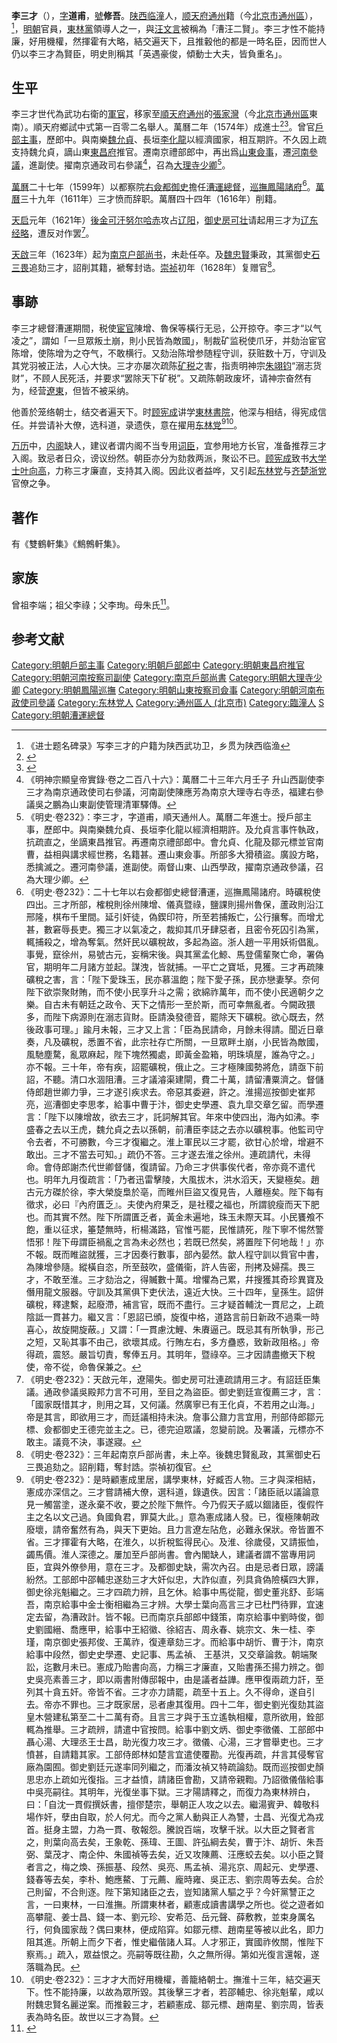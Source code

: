 {{Otheruses|other=名为李道甫的其他人物|李道甫}}
{{明清人物信息框
| 姓名 = 李三才
| 原名 =
| 圖片名稱= 
| 圖片大小 =
| 圖片說明 = 
| 最高職務 = 南京戶部尚書
| 國家 = 大明 
| 爵位 =
| 籍貫 = [[陝西|陝西]][[臨潼縣|臨潼縣]]<br>[[顺天府|顺天府]][[通州_(北京)|通州]]籍
| 族裔 = 
| 字號 = 字道甫，號修吾
| 諡號 =
| 出生日期 = 生年不詳
| 出生地點 =
| 逝世日期 = 天啟四年（1624年）
| 逝世地點 =
| 墓葬 =
| 配偶 = 
| 親屬 = 
| 出身 =
* 萬曆二年甲戌科進士出身
| 經歷 =
| 著作 =  
}}
'''李三才'''（{{bd|？||1624年||Li李}}），[[表字|字]]'''道甫'''，[[號|號]]'''修吾'''。[[陕西|陕西]][[临潼|临潼]]人，[[顺天府|顺天府]][[通州_(北京)|通州]]籍（今[[北京市|北京市]][[通州区_(北京市)|通州區]]），<ref>《进士题名碑录》写李三才的户籍为陕西武功卫，乡贯为陕西临渔</ref>，[[明朝|明朝]]官員，[[東林黨|東林黨]]領導人之一，與[[汪文言|汪文言]]被稱為「漕汪二賢」。李三才性不能持廉，好用機權，然揮霍有大略，結交遍天下，且推轂他的都是一時名臣，因而世人仍以李三才為賢臣，明史則稱其「英遇豪俊，傾動士大夫，皆負重名」。

==生平==
李三才世代為武功右衛的[[軍官|軍官]]，移家至[[順天府|順天府]][[通州_(北京)|通州]]的[[張家灣|張家灣]]（今[[北京市|北京市]][[通州区_(北京市)|通州區]]東南）。順天府鄉試中式第一百零二名舉人。萬曆二年（1574年）成進士<ref>{{Cite book|title=《皇明贡举考》卷五|last=（明）[[张朝瑞|张朝瑞]]|first=|publisher=《续修四库全书》史部第828册|year=|isbn=|location=|pages=}}</ref><ref>{{Cite book|title=贡举志五种 上|last=鲁小俊，江俊伟著|first=|publisher=武汉：武汉大学出版社|year=2009|isbn=978-7-307-07043-1|location=|pages=}}</ref>。曾官[[户部_(官署)|戶部]][[主事|主事]]，歷郎中。與南樂[[魏允貞|魏允貞]]、長垣[[李化龍_(明朝)|李化龍]]以經濟國家，相互期許。不久因上疏支持魏允貞，謫山東[[東昌府|東昌府]]推官。遷南京禮部郎中，再出爲[[山東|山東]][[僉事|僉事]]，遷[[河南|河南]][[參議|參議]]，進副使。擢南京通政司右參議<ref>《明神宗顯皇帝實錄·卷之二百八十六》：萬曆二十三年六月壬子 升山西副使李三才為南京通政使司右參議，河南副使陳應芳為南京大理寺右寺丞，福建右參議吳之鵬為山東副使管理清軍驛傳。</ref>，召為[[大理寺|大理寺]][[少卿|少卿]]<ref>《明史·卷232》：李三才，字道甫，順天通州人。萬曆二年進士。授戶部主事，歷郎中。與南樂魏允貞、長垣李化龍以經濟相期許。及允貞言事忤執政，抗疏直之，坐謫東昌推官。再遷南京禮部郎中。會允貞、化龍及鄒元標並官南曹，益相與講求經世務，名籍甚。遷山東僉事。所部多大猾積盜。廣設方略，悉擒滅之。遷河南參議，進副使。兩督山東、山西學政，擢南京通政參議，召為大理少卿。</ref>。

[[萬曆|萬曆]]二十七年（1599年）以都察院[[右僉都御史|右僉都御史]]擔任[[漕運總督|漕運總督]]，[[鳳陽巡撫|巡撫鳳陽諸府]]<ref>《明史·卷232》：二十七年以右僉都御史總督漕運，巡撫鳳陽諸府。時礦稅使四出。三才所部，榷稅則徐州陳增、儀真暨祿，鹽課則揚州魯保，蘆政則沿江邢隆，棋布千里間。延引奸徒，偽鍥印符，所至若捕叛亡，公行攘奪。而增尤甚，數窘辱長吏。獨三才以氣凌之，裁抑其爪牙肆惡者，且密令死囚引為黨，輒捕殺之，增為奪氣。然奸民以礦稅故，多起為盜。浙人趙一平用妖術倡亂。事覺，竄徐州，易號古元，妄稱宋後。與其黨孟化鯨、馬登儒輩聚亡命，署偽官，期明年二月諸方並起。謀洩，皆就捕。一平亡之寶坻，見獲。三才再疏陳礦稅之害，言：「陛下愛珠玉，民亦慕溫飽；陛下愛子孫，民亦戀妻孥。奈何陛下欲崇聚財賄，而不使小民享升斗之需；欲綿祚萬年，而不使小民適朝夕之樂。自古未有朝廷之政令、天下之情形一至於斯，而可幸無亂者。今闕政猥多，而陛下病源則在溺志貨財。臣請渙發德音，罷除天下礦稅。欲心既去，然後政事可理。」踰月未報，三才又上言：「臣為民請命，月餘未得請。聞近日章奏，凡及礦稅，悉置不省，此宗社存亡所關，一旦眾畔土崩，小民皆為敵國，風馳塵騖，亂眾麻起，陛下塊然獨處，即黃金盈箱，明珠填屋，誰為守之。」亦不報。三十年，帝有疾，詔罷礦稅，俄止之。三才極陳國勢將危，請亟下前詔，不聽。清口水涸阻漕。三才議濬渠建閘，費二十萬，請留漕粟濟之。督儲侍郎趙世卿力爭，三才遂引疾求去。帝惡其委避，許之。淮揚巡按御史崔邦亮，巡漕御史李思孝，給事中曹于汴，御史史學遷、袁九皐交章乞留。而學遷言：「陛下以陳增故，欲去三才，託詞解其官。年來中使四出，海內如沸。李盛春之去以王虎，魏允貞之去以孫朝，前漕臣李誌之去亦以礦稅事。他監司守令去者，不可勝數，今三才復繼之。淮上軍民以三才罷，欲甘心於增，增避不敢出。三才不當去可知。」疏仍不答。三才遂去淮之徐州。連疏請代，未得命。會侍郎謝杰代世卿督儲，復請留。乃命三才供事俟代者，帝亦竟不遣代也。明年九月復疏言：「乃者迅雷擊陵，大風拔木，洪水滔天，天變極矣。趙古元方磔於徐，李大榮旋梟於亳，而睢州巨盜又復見告，人離極矣。陛下每有徵求，必曰『內府匱乏』。夫使內府果乏，是社稷之福也，所謂貌瘦而天下肥也。而其實不然。陛下所謂匱乏者，黃金未遍地，珠玉未際天耳。小民饔飧不飽，重以征求，箠楚無時，桁楊滿路，官惟丐罷，民惟請死，陛下寧不惕然警悟邪！陛下毋謂臣禍亂之言為未必然也；若既已然矣，將置陛下何地哉！」亦不報。既而睢盜就獲，三才因奏行數事，部內晏然。歙人程守訓以貲官中書，為陳增參隨。縱橫自恣，所至鼓吹，盛儀衞，許人告密，刑拷及婦孺。畏三才，不敢至淮。三才劾治之，得贓數十萬。增懼為己累，幷搜獲其奇珍異寶及僭用龍文服器。守訓及其黨俱下吏伏法，遠近大快。三十四年，皇孫生。詔併礦稅，釋逮繫，起廢滯，補言官，既而不盡行。三才疑首輔沈一貫尼之，上疏陰詆一貫甚力。繼又言：「恩詔已頒，旋復中格，道路言前日新政不過乘一時喜心，故旋開旋蔽。」又謂：「一貫慮沈鯉、朱賡逼己。既忌其有所執爭，形己之短，又恥其事不由己，欲壞其成。行賄左右，多方蠱惑，致新政阻格。」帝得疏，震怒。嚴旨切責，奪俸五月。其明年，暨祿卒。三才因請盡撤天下稅使，帝不從，命魯保兼之。</ref>。[[萬曆|萬曆]]三十九年（1611年）三才愤而辞职。萬曆四十四年（1616年）削籍。

[[天启|天启]]元年（1621年）[[後金|後金]][[可汗|可汗]][[努尔哈赤|努尔哈赤]]攻占[[辽阳|辽阳]]，[[御史|御史]][[房可壮|房可壮]]请起用三才为[[辽东|辽东]][[经略|经略]]，遭反对作罢<ref>《明史·卷232》：天啟元年，遼陽失。御史房可壯連疏請用三才。有詔廷臣集議。通政參議吳殿邦力言不可用，至目之為盜臣。御史劉廷宣復薦三才，言：「國家既惜其才，則用之耳，又何議。然廣寧已有王化貞，不若用之山海。」帝是其言，即欲用三才，而廷議相持未決。詹事公鼐力言宜用，刑部侍郎鄒元標、僉都御史王德完並主之。已，德完迫眾議，忽變前說。及署議，元標亦不敢主。議竟不決，事遂寢。</ref>。

[[天啟|天啟]]三年（1623年）起为[[南京户部尚书|南京户部尚书]]，未赴任卒。及[[魏忠賢|魏忠賢]]秉政，其黨御史[[石三畏|石三畏]]追劾三才，詔削其籍，褫奪封诰。[[崇祯|崇祯]]初年（1628年）复赠官<ref>《明史·卷232》：三年起南京戶部尚書，未上卒。後魏忠賢亂政，其黨御史石三畏追劾之。詔削籍，奪封誥。崇禎初復官。</ref>。

==事跡==
李三才總督漕運期間，税使[[宦官|宦官]]陳增、魯保等橫行无忌，公开掠夺。李三才“以气凌之”，謂如「一旦眾叛土崩，則小民皆為敵國」，制裁矿监税使爪牙，并劾治宦官陈增，使陈增为之夺气，不敢横行。又劾治陈增参随程守训，获赃数十万，守训及其党羽被正法，人心大快。三才亦屡次疏陈[[矿税|矿税]]之害，指责明神宗[[朱翊钧|朱翊钧]]“溺志货财”，不顾人民死活，并要求“罢除天下矿税”。又疏陈朝政废坏，请神宗奋然有为，经营[[遼東|遼東]]，但皆不被采纳。

他善於笼络朝士，结交者遍天下。时[[顾宪成|顾宪成]]讲学[[東林書院|東林書院]]，他深与相结，得宪成信任。并尝请补大僚，选科道，录遗佚，意在擢用[[东林党|东林党]]<ref>《明史·卷232》：是時顧憲成里居，講學東林，好臧否人物。三才與深相結，憲成亦深信之。三才嘗請補大僚，選科道，錄遺佚。因言：「諸臣祇以議論意見一觸當塗，遂永棄不收，要之於陛下無忤。今乃假天子威以錮諸臣，復假忤主之名以文己過。負國負君，罪莫大此。」意為憲成諸人發。已，復極陳朝政廢壞，請帝奮然有為，與天下更始。且力言遼左阽危，必難永保狀。帝皆置不省。三才揮霍有大略，在淮久，以折稅監得民心。及淮、徐歲侵，又請振恤，蠲馬價。淮人深德之。屢加至戶部尚書。會內閣缺人，建議者謂不當專用詞臣，宜與外僚參用，意在三才。及都御史缺，需次內召。由是忌者日眾，謗議紛然。工部郎中邵輔忠遂劾三才大奸似忠，大詐似直，列具貪偽險橫四大罪，御史徐兆魁繼之。三才四疏力辨，且乞休。給事中馬從龍，御史董兆舒、彭端吾，南京給事中金士衡相繼為三才辨。大學士葉向高言三才已杜門待罪，宜速定去留，為漕政計。皆不報。已而南京兵部郎中錢策，南京給事中劉時俊，御史劉國縉、喬應甲，給事中王紹徽、徐紹吉、周永春、姚宗文、朱一桂、李瑾，南京御史張邦俊、王萬祚，復連章劾三才。而給事中胡忻、曹于汴，南京給事中段然，御史史學遷、史記事、馬孟禎、 王基洪，又交章論救。朝端聚訟，迄數月未已。憲成乃貽書向高，力稱三才廉直，又貽書孫丕揚力辨之。御史吳亮素善三才，即以兩書附傳邸報中，由是議者益譁。應甲復兩疏力訐，至列其十貪五奸。帝皆不省。三才亦力請罷，疏至十五上。久不得命，遂自引去。帝亦不罪也。三才既家居，忌者慮其復用。四十二年，御史劉光復劾其盜皇木營建私第至二十二萬有奇。且言三才與于玉立遙執相權，意所欲用，銓部輒為推舉。三才疏辨，請遣中官按問。給事中劉文炳、御史李徵儀、工部郎中聶心湯、大理丞王士昌，助光復力攻三才。徵儀、心湯，三才嘗舉吏也。三才憤甚，自請籍其家。工部侍郎林如楚言宜遣使覆勘。光復再疏，幷言其侵奪官廠為園囿。御史劉廷元遂率同列繼之，而潘汝禎又特疏論劾。既而巡按御史顏思忠亦上疏如光復指。三才益憤，請諸臣會勘，又請帝親鞫。乃詔徵儀偕給事中吳亮嗣往。其明年，光復坐事下獄。三才陽請釋之，而復力為東林辨白，曰：「自沈一貫假撰妖書，擅僇楚宗，舉朝正人攻之以去。繼湯賓尹、韓敬科場作奸，孽由自取，於人何尤。而今之黨人動與正人為讐，士昌、光復尤為戎首。挺身主盟，力為一貫、敬報怨。騰說百端，攻擊千狀。以大臣之賢者言之，則葉向高去矣，王象乾、孫瑋、王圖、許弘綱去矣，曹于汴、胡忻、朱吾弼、葉茂才、南企仲、朱國禎等去矣，近又攻陳薦、汪應蛟去矣。以小臣之賢者言之，梅之煥、孫振基、段然、吳亮、馬孟禎、湯兆京、周起元、史學遷、錢春等去矣，李朴、鮑應鰲、丁元薦、龐時雍、吳正志、劉宗周等去矣。合於己則留，不合則逐。陛下第知諸臣之去，豈知諸黨人驅之乎？今奸黨讐正之言，一曰東林，一曰淮撫。所謂東林者，顧憲成讀書講學之所也。從之遊者如高攀龍、姜士昌、錢一本、劉元珍、安希范、岳元聲、薛敷教，並束身厲名行，何負國家哉？偶曰東林，便成陷穽。如鄒元標、趙南星等被以此名，即力阻其進。所朝上而夕下者，惟史繼偕諸人耳。人才邪正，實國祚攸關，惟陛下察焉。」疏入，眾益恨之。亮嗣等既往勘，久之無所得。第如光復言還報，遂落職為民。</ref><ref>《明史·卷232》：三才才大而好用機權，善籠絡朝士。撫淮十三年，結交遍天下。性不能持廉，以故為眾所毀。其後擊三才者，若邵輔忠、徐兆魁輩，咸以附魏忠賢名麗逆案。而推轂三才，若顧憲成、鄒元標、趙南星、劉宗周，皆表表為時名臣。故世以三才為賢。</ref>。

[[万历|万历]]中，[[内阁|内阁]]缺人，建议者谓内阁不当专用[[翰林|词臣]]，宜参用地方长官，准备推荐三才入阁。致忌者日众，谤议纷然。朝臣亦分为劾救两派，聚讼不已。[[顾宪成|顾宪成]]致书[[大学士|大学士]][[叶向高|叶向高]]，力称三才廉直，支持其入阁。因此议者益哗，又引起[[东林党|东林党]]与[[齐楚浙党|齐楚浙党]]官僚之争。

==著作==
有《雙鶴軒集》《鷦鷯軒集》。

==家族==
曾祖李端；祖父李祿；父李珣。母朱氏<ref>{{Cite book|title=天一阁藏明代科举录选刊 登科录 点校本|last=龚延明主编|first=|publisher=宁波出版社|year=2016|isbn=978-7-5526-2320-8|location=宁波|pages=|quote=《天一閣藏明代科舉錄選刊.登科錄》之《萬曆二年甲戌科登科錄》}}</ref>。

==参考文献==
{{reflist}}

{{並稱|漕汪二賢|[[李三才|李三才]] - [[汪文言|汪文言]]}}
{{萬曆二年甲戌科殿試金榜}}
{{規範控制}}
{{DEFAULTSORT:Li李}}
[[Category:明朝戶部主事|Category:明朝戶部主事]]
[[Category:明朝戶部郎中|Category:明朝戶部郎中]]
[[Category:明朝東昌府推官|Category:明朝東昌府推官]]
[[Category:明朝河南按察司副使|Category:明朝河南按察司副使]]
[[Category:南京戶部尚書|Category:南京戶部尚書]]
[[Category:明朝大理寺少卿|Category:明朝大理寺少卿]]
[[Category:明朝鳳陽巡撫|Category:明朝鳳陽巡撫]]
[[Category:明朝山東按察司僉事|Category:明朝山東按察司僉事]]
[[Category:明朝河南布政使司參議|Category:明朝河南布政使司參議]]
[[Category:东林党人|Category:东林党人]]
[[Category:通州區人_(北京市)|Category:通州區人 (北京市)]]
[[Category:臨潼人|Category:臨潼人]]
[[Category:李姓|S]]
[[Category:明朝漕運總督|Category:明朝漕運總督]]